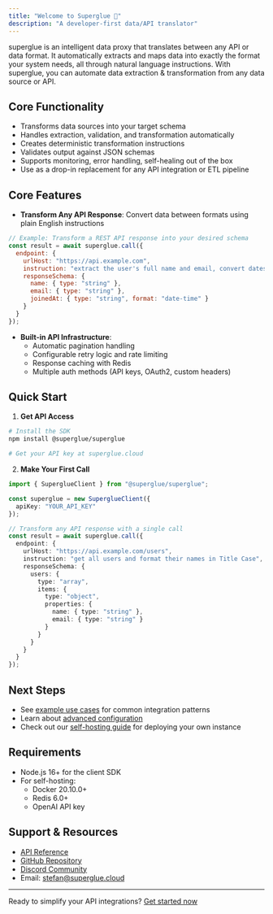 ```yaml
---
title: "Welcome to Superglue 🍯"
description: "A developer-first data/API translator"
---
```


superglue is an intelligent data proxy that translates between any API or data format. It automatically extracts and maps data into exactly the format your system needs, all through natural language instructions. With superglue, you can automate data extraction & transformation from any data source or API. 

## Core Functionality

- Transforms data sources into your target schema
- Handles extraction, validation, and transformation automatically
- Creates deterministic transformation instructions
- Validates output against JSON schemas
- Supports monitoring, error handling, self-healing out of the box
- Use as a drop-in replacement for any API integration or ETL pipeline

## Core Features

- **Transform Any API Response**: Convert data between formats using plain English instructions
```javascript
// Example: Transform a REST API response into your desired schema
const result = await superglue.call({
  endpoint: {
    urlHost: "https://api.example.com",
    instruction: "extract the user's full name and email, convert dates to ISO format",
    responseSchema: {
      name: { type: "string" },
      email: { type: "string" },
      joinedAt: { type: "string", format: "date-time" }
    }
  }
});
```

- **Built-in API Infrastructure**: 
  - Automatic pagination handling
  - Configurable retry logic and rate limiting
  - Response caching with Redis
  - Multiple auth methods (API keys, OAuth2, custom headers)

## Quick Start

1. **Get API Access**
```bash
# Install the SDK
npm install @superglue/superglue

# Get your API key at superglue.cloud
```

2. **Make Your First Call**
```typescript
import { SuperglueClient } from "@superglue/superglue";

const superglue = new SuperglueClient({
  apiKey: "YOUR_API_KEY"
});

// Transform any API response with a single call
const result = await superglue.call({
  endpoint: {
    urlHost: "https://api.example.com/users",
    instruction: "get all users and format their names in Title Case",
    responseSchema: {
      users: {
        type: "array",
        items: {
          type: "object",
          properties: {
            name: { type: "string" },
            email: { type: "string" }
          }
        }
      }
    }
  }
});
```

## Next Steps

- See [example use cases](/examples) for common integration patterns
- Learn about [advanced configuration](/api-reference/overview)
- Check out our [self-hosting guide](/self-hosting) for deploying your own instance

## Requirements

- Node.js 16+ for the client SDK
- For self-hosting:
  - Docker 20.10.0+
  - Redis 6.0+
  - OpenAI API key

## Support & Resources

- [API Reference](/api-reference/overview)
- [GitHub Repository](https://github.com/superglue-ai/superglue)
- [Discord Community](https://discord.gg/SKRYYQEp)
- Email: stefan@superglue.cloud

---

Ready to simplify your API integrations? [Get started now](https://superglue.cloud)
